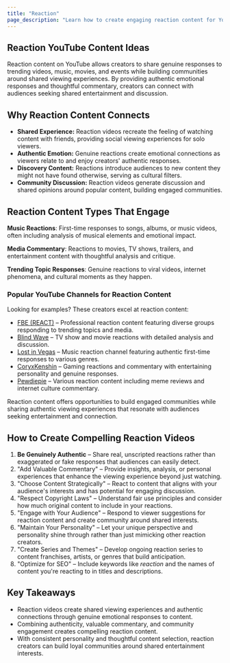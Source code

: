 ```yaml
---
title: "Reaction"
page_description: "Learn how to create engaging reaction content for YouTube—covering authentic responses, commentary, and community building through shared viewing experiences."
---
```


## Reaction YouTube Content Ideas

Reaction content on YouTube allows creators to share genuine responses to trending videos, music, movies, and events while building communities around shared viewing experiences. By providing authentic emotional responses and thoughtful commentary, creators can connect with audiences seeking shared entertainment and discussion.

## Why Reaction Content Connects

- **Shared Experience:** Reaction videos recreate the feeling of watching content with friends, providing social viewing experiences for solo viewers.
- **Authentic Emotion:** Genuine reactions create emotional connections as viewers relate to and enjoy creators' authentic responses.
- **Discovery Content:** Reactions introduce audiences to new content they might not have found otherwise, serving as cultural filters.
- **Community Discussion:** Reaction videos generate discussion and shared opinions around popular content, building engaged communities.

## Reaction Content Types That Engage

**Music Reactions**: First-time responses to songs, albums, or music videos, often including analysis of musical elements and emotional impact.

**Media Commentary**: Reactions to movies, TV shows, trailers, and entertainment content with thoughtful analysis and critique.

**Trending Topic Responses**: Genuine reactions to viral videos, internet phenomena, and cultural moments as they happen.

### Popular YouTube Channels for Reaction Content

Looking for examples? These creators excel at reaction content:
- [FBE (REACT)](https://www.youtube.com/@REACT) – Professional reaction content featuring diverse groups responding to trending topics and media.
- [Blind Wave](https://www.youtube.com/@BlindWave) – TV show and movie reactions with detailed analysis and discussion.
- [Lost in Vegas](https://www.youtube.com/@LostInVegas) – Music reaction channel featuring authentic first-time responses to various genres.
- [CoryxKenshin](https://www.youtube.com/@CoryxKenshin) – Gaming reactions and commentary with entertaining personality and genuine responses.
- [Pewdiepie](https://www.youtube.com/@PewDiePie) – Various reaction content including meme reviews and internet culture commentary.

Reaction content offers opportunities to build engaged communities while sharing authentic viewing experiences that resonate with audiences seeking entertainment and connection.

## How to Create Compelling Reaction Videos

1. **Be Genuinely Authentic** – Share real, unscripted reactions rather than exaggerated or fake responses that audiences can easily detect.
2. "Add Valuable Commentary" – Provide insights, analysis, or personal experiences that enhance the viewing experience beyond just watching.
3. "Choose Content Strategically" – React to content that aligns with your audience's interests and has potential for engaging discussion.
4. "Respect Copyright Laws" – Understand fair use principles and consider how much original content to include in your reactions.
5. "Engage with Your Audience" – Respond to viewer suggestions for reaction content and create community around shared interests.
6. "Maintain Your Personality" – Let your unique perspective and personality shine through rather than just mimicking other reaction creators.
7. "Create Series and Themes" – Develop ongoing reaction series to content franchises, artists, or genres that build anticipation.
8. "Optimize for SEO" – Include keywords like *reaction* and the names of content you're reacting to in titles and descriptions.

## Key Takeaways

- Reaction videos create shared viewing experiences and authentic connections through genuine emotional responses to content.
- Combining authenticity, valuable commentary, and community engagement creates compelling reaction content.
- With consistent personality and thoughtful content selection, reaction creators can build loyal communities around shared entertainment interests.
